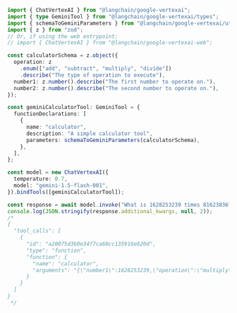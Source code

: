 ```typescript
import { ChatVertexAI } from "@langchain/google-vertexai";
import { type GeminiTool } from "@langchain/google-vertexai/types";
import { schemaToGeminiParameters } from "@langchain/google-vertexai/utils";
import { z } from "zod";
// Or, if using the web entrypoint:
// import { ChatVertexAI } from "@langchain/google-vertexai-web";

const calculatorSchema = z.object({
  operation: z
    .enum(["add", "subtract", "multiply", "divide"])
    .describe("The type of operation to execute"),
  number1: z.number().describe("The first number to operate on."),
  number2: z.number().describe("The second number to operate on."),
});

const geminiCalculatorTool: GeminiTool = {
  functionDeclarations: [
    {
      name: "calculator",
      description: "A simple calculator tool",
      parameters: schemaToGeminiParameters(calculatorSchema),
    },
  ],
};

const model = new ChatVertexAI({
  temperature: 0.7,
  model: "gemini-1.5-flash-001",
}).bindTools([geminiCalculatorTool]);

const response = await model.invoke("What is 1628253239 times 81623836?");
console.log(JSON.stringify(response.additional_kwargs, null, 2));
/*
{
  "tool_calls": [
    {
      "id": "a20075d3b0e34f7ca60cc135916e620d",
      "type": "function",
      "function": {
        "name": "calculator",
        "arguments": "{\"number1\":1628253239,\"operation\":\"multiply\",\"number2\":81623836}"
      }
    }
  ]
}
 */
```